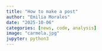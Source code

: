 ```yaml
---
title: "How to make a post"
author: "Emilia Morales"
date: "2025-10-06"
categories: [news, code, analysis]
image: "carmela.jpg"
jupyter: python3
---
```



